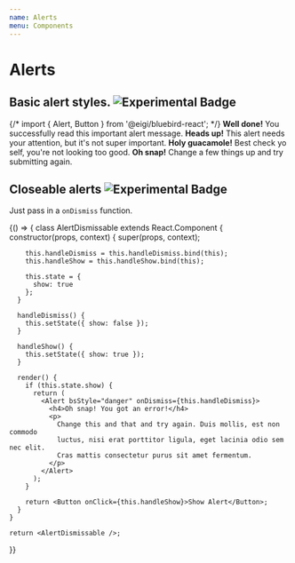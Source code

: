 ```yaml
---
name: Alerts
menu: Components
---
```



# Alerts

## Basic alert styles. ![Experimental Badge](https://img.shields.io/badge/component-experimental-blue.svg#badge)

<Playground>
  {/* import { Alert, Button } from '@eigi/bluebird-react'; */}
  <Alert bsStyle="success">
    <strong>Well done!</strong> You successfully read this important alert
    message.
  </Alert>
  <Alert bsStyle="info">
    <strong>Heads up!</strong> This alert needs your attention, but it's not
    super important.
  </Alert>
  <Alert bsStyle="warning">
    <strong>Holy guacamole!</strong> Best check yo self, you're not looking too
    good.
  </Alert>
  <Alert bsStyle="danger">
    <strong>Oh snap!</strong> Change a few things up and try submitting again.
  </Alert>
</Playground>

## Closeable alerts ![Experimental Badge](https://img.shields.io/badge/component-experimental-blue.svg#badge)

Just pass in a `onDismiss` function.

<Playground>
  {() => {
    class AlertDismissable extends React.Component {
      constructor(props, context) {
        super(props, context);

        this.handleDismiss = this.handleDismiss.bind(this);
        this.handleShow = this.handleShow.bind(this);

        this.state = {
          show: true
        };
      }

      handleDismiss() {
        this.setState({ show: false });
      }

      handleShow() {
        this.setState({ show: true });
      }

      render() {
        if (this.state.show) {
          return (
            <Alert bsStyle="danger" onDismiss={this.handleDismiss}>
              <h4>Oh snap! You got an error!</h4>
              <p>
                Change this and that and try again. Duis mollis, est non commodo
                luctus, nisi erat porttitor ligula, eget lacinia odio sem nec elit.
                Cras mattis consectetur purus sit amet fermentum.
              </p>
            </Alert>
          );
        }

        return <Button onClick={this.handleShow}>Show Alert</Button>;
      }
    }

    return <AlertDismissable />;

}}

</Playground>
